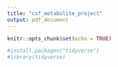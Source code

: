 ```yaml
---
title: "csf_metabolite_project"
output: pdf_document
---
```


```r
knitr::opts_chunk$set(echo = TRUE)
```

```r
#install.packages("tidyverse")
#library(tidyverse)
```